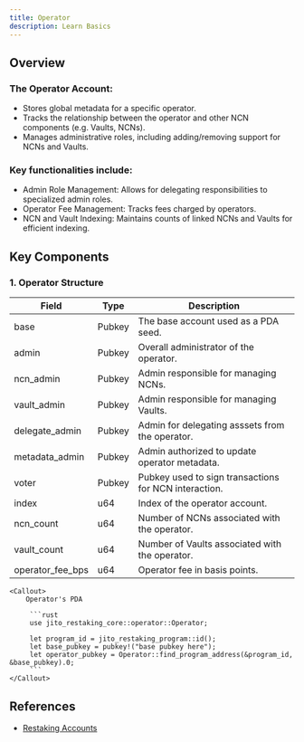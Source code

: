 ```yaml
---
title: Operator
description: Learn Basics
---
```


## Overview

### The Operator Account:

- Stores global metadata for a specific operator.
- Tracks the relationship between the operator and other NCN components (e.g. Vaults, NCNs).
- Manages administrative roles, including adding/removing support for NCNs and Vaults.

### Key functionalities include:

- Admin Role Management: Allows for delegating responsibilities to specialized admin roles.
- Operator Fee Management: Tracks fees charged by operators.
- NCN and Vault Indexing: Maintains counts of linked NCNs and Vaults for efficient indexing.

## Key Components

### 1. Operator Structure

| Field               | Type   | Description                                           |
| ------------------- | ------ | ----------------------------------------------------- |
| base                | Pubkey | The base account used as a PDA seed.                  |
| admin               | Pubkey | Overall administrator of the operator.                |
| ncn_admin           | Pubkey | Admin responsible for managing NCNs.                  |
| vault_admin         | Pubkey | Admin responsible for managing Vaults.                |
| delegate_admin      | Pubkey | Admin for delegating asssets from the operator.       |
| metadata_admin      | Pubkey | Admin authorized to update operator metadata.         |
| voter               | Pubkey | Pubkey used to sign transactions for NCN interaction. |
| index               | u64    | Index of the operator account.                        |
| ncn_count           | u64    | Number of NCNs associated with the operator.          |
| vault_count         | u64    | Number of Vaults associated with the operator.        |
| operator_fee_bps    | u64    | Operator fee in basis points.                         |

    <Callout>
        Operator's PDA
        
         ```rust
         use jito_restaking_core::operator::Operator;
         
         let program_id = jito_restaking_program::id();
         let base_pubkey = pubkey!("base pubkey here");
         let operator_pubkey = Operator::find_program_address(&program_id, &base_pubkey).0;
         ```
    </Callout>

## References
- [Restaking Accounts](https://docs.restaking.jito.network/restaking/00_restaking_accounts/)
